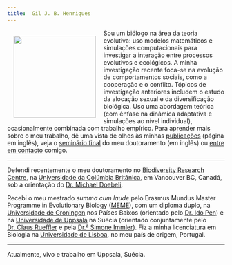 ```yaml
---
title:  Gil J. B. Henriques
---
```


<img align="left" width="190" style="padding: 15px" src="./gjbh.png">

Sou um biólogo na área da teoria evolutiva: uso modelos matemáticos e simulações computacionais para investigar a interação entre processos evolutivos e ecológicos.
A minha investigação recente foca-se na evolução de comportamentos sociais, como a cooperação e o conflito.
Tópicos de investigação anteriores includem o estudo da alocação sexual e da diversificação biológica.
Uso uma abordagem teórica (com ênfase na dinâmica adaptativa e simulações ao nível individual), ocasionalmente combinada com trabalho empírico.
Para aprender mais sobre o meu trabalho, dê uma vista de olhos às minhas [publicações](./publications.html) (página em inglês), veja o [seminário final](https://drive.google.com/file/d/1nkYLuEFouVqVUXvg4NqzLxNpD3SVc0La/view?usp=sharing) do meu doutoramento (em inglês) ou [entre em contacto](./contact.html) comigo.

<hr>

Defendi recentemente o meu doutoramento no [Biodiversity Research Centre](https://biodiversity.ubc.ca/), na [Universidade da Colúmbia Britânica](www.ubc.ca), em Vancouver BC, Canadá, sob a orientação do [Dr. Michael Doebeli](https://www.zoology.ubc.ca/~doebeli/webpage/). 

Recebi o meu mestrado *summa cum laude* pelo Erasmus Mundus Master Programme in Evolutionary Biology ([MEME](https://www.evobio.eu/)), com um diploma duplo, na [Universidade de Groningen](https://www.rug.nl/) nos Países Baixos (orientado pelo [Dr. Ido Pen](https://www.rug.nl/staff/i.r.pen/)) e na [Universidade de Uppsala](https://www.uu.se/en/) na Suécia (orientado conjuntamente pelo [Dr. Claus Rueffler](https://katalog.uu.se/profile/?id=N13-2069) e pela [Dr.ª Simone Immler](https://simoneimmler.com/)). Fiz a minha licenciatura em Biologia na [Universidade de Lisboa](https://www.ulisboa.pt/en), no meu país de origem, Portugal.

<hr>

Atualmente, vivo e trabalho em Uppsala, Suécia.
